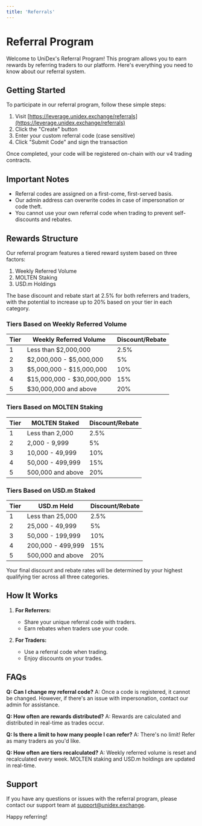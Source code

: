 ```yaml
---
title: 'Referrals'
---
```


# Referral Program

Welcome to UniDex's Referral Program! This program allows you to earn rewards by referring traders to our platform. Here's everything you need to know about our referral system.

## Getting Started

To participate in our referral program, follow these simple steps:

1. Visit [https://leverage.unidex.exchange/referrals](https://leverage.unidex.exchange/referrals)
2. Click the "Create" button
3. Enter your custom referral code (case sensitive)
4. Click "Submit Code" and sign the transaction

Once completed, your code will be registered on-chain with our v4 trading contracts.

## Important Notes

- Referral codes are assigned on a first-come, first-served basis.
- Our admin address can overwrite codes in case of impersonation or code theft.
- You cannot use your own referral code when trading to prevent self-discounts and rebates.

## Rewards Structure

Our referral program features a tiered reward system based on three factors:
1. Weekly Referred Volume
2. MOLTEN Staking
3. USD.m Holdings

The base discount and rebate start at 2.5% for both referrers and traders, with the potential to increase up to 20% based on your tier in each category.

### Tiers Based on Weekly Referred Volume

| Tier | Weekly Referred Volume | Discount/Rebate |
|------|------------------------|-----------------|
| 1    | Less than $2,000,000   | 2.5%            |
| 2    | $2,000,000 - $5,000,000              | 5%              |
| 3    | $5,000,000 - $15,000,000             | 10%             |
| 4    | $15,000,000 - $30,000,000            | 15%             |
| 5    | $30,000,000 and above         | 20%             |

### Tiers Based on MOLTEN Staking

| Tier | MOLTEN Staked          | Discount/Rebate |
|------|------------------------|-----------------|
| 1    | Less than 2,000        | 2.5%            |
| 2    | 2,000 - 9,999          | 5%              |
| 3    | 10,000 - 49,999         | 10%             |
| 4    | 50,000 - 499,999       | 15%             |
| 5    | 500,000 and above    | 20%             |

### Tiers Based on USD.m Staked

| Tier | USD.m Held             | Discount/Rebate |
|------|------------------------|-----------------|
| 1    | Less than 25,000       | 2.5%            |
| 2    | 25,000 - 49,999        | 5%              |
| 3    | 50,000 - 199,999       | 10%             |
| 4    | 200,000 - 499,999      | 15%             |
| 5    | 500,000 and above      | 20%             |

Your final discount and rebate rates will be determined by your highest qualifying tier across all three categories.

## How It Works

1. **For Referrers:**
   - Share your unique referral code with traders.
   - Earn rebates when traders use your code.

2. **For Traders:**
   - Use a referral code when trading.
   - Enjoy discounts on your trades.

## FAQs

**Q: Can I change my referral code?**
A: Once a code is registered, it cannot be changed. However, if there's an issue with impersonation, contact our admin for assistance.

**Q: How often are rewards distributed?**
A: Rewards are calculated and distributed in real-time as trades occur.

**Q: Is there a limit to how many people I can refer?**
A: There's no limit! Refer as many traders as you'd like.

**Q: How often are tiers recalculated?**
A: Weekly referred volume is reset and recalculated every week. MOLTEN staking and USD.m holdings are updated in real-time.

## Support

If you have any questions or issues with the referral program, please contact our support team at [support@unidex.exchange](mailto:support@unidex.exchange).

Happy referring!